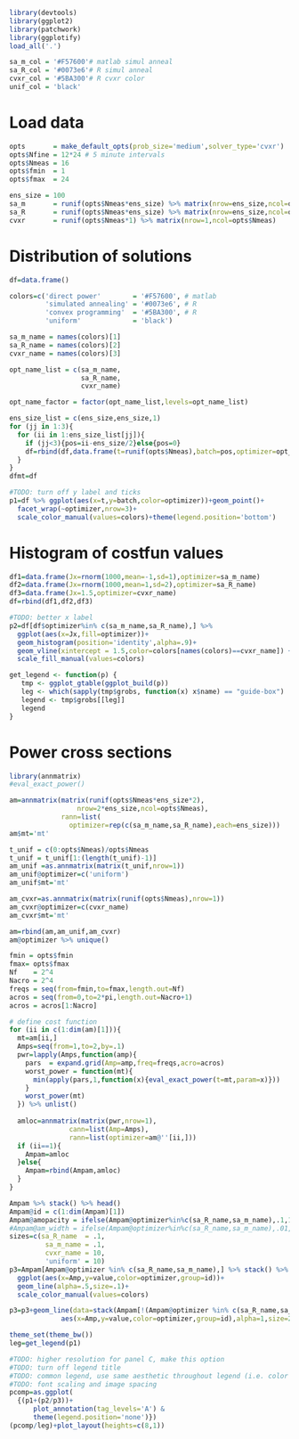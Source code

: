 ```r
library(devtools)
library(ggplot2)
library(patchwork)
library(ggplotify)
load_all('.')

sa_m_col = '#F57600'# matlab simul anneal 
sa_R_col = '#0073e6'# R simul anneal
cvxr_col = '#5BA300'# R cvxr color
unif_col = 'black'

```

# Load data
```r
opts       = make_default_opts(prob_size='medium',solver_type='cvxr')
opts$Nfine = 12*24 # 5 minute intervals 
opts$Nmeas = 16
opts$fmin  = 1
opts$fmax  = 24

ens_size = 100
sa_m       = runif(opts$Nmeas*ens_size) %>% matrix(nrow=ens_size,ncol=opts$Nmeas)
sa_R       = runif(opts$Nmeas*ens_size) %>% matrix(nrow=ens_size,ncol=opts$Nmeas)
cvxr       = runif(opts$Nmeas*1) %>% matrix(nrow=1,ncol=opts$Nmeas)

```

# Distribution of solutions 

```r
df=data.frame()

colors=c('direct power'        = '#F57600', # matlab
         'simulated annealing' = '#0073e6', # R
         'convex programming'  = '#5BA300', # R
         'uniform'             = 'black')

sa_m_name = names(colors)[1]
sa_R_name = names(colors)[2]
cvxr_name = names(colors)[3]

opt_name_list = c(sa_m_name,
                  sa_R_name,
                  cvxr_name)

opt_name_factor = factor(opt_name_list,levels=opt_name_list)

ens_size_list = c(ens_size,ens_size,1)
for (jj in 1:3){
  for (ii in 1:ens_size_list[jj]){
    if (jj<3){pos=ii-ens_size/2}else{pos=0}
    df=rbind(df,data.frame(t=runif(opts$Nmeas),batch=pos,optimizer=opt_name_factor[jj]))
  }
}
dfmt=df

#TODO: turn off y label and ticks
p1=df %>% ggplot(aes(x=t,y=batch,color=optimizer))+geom_point()+
  facet_wrap(~optimizer,nrow=3)+
  scale_color_manual(values=colors)+theme(legend.position='bottom')

```


# Histogram of costfun values
```r
df1=data.frame(Jx=rnorm(1000,mean=-1,sd=1),optimizer=sa_m_name)
df2=data.frame(Jx=rnorm(1000,mean=1,sd=2),optimizer=sa_R_name)
df3=data.frame(Jx=1.5,optimizer=cvxr_name)
df=rbind(df1,df2,df3)

#TODO: better x label
p2=df[df$optimizer%in% c(sa_m_name,sa_R_name),] %>% 
  ggplot(aes(x=Jx,fill=optimizer))+
  geom_histogram(position='identity',alpha=.9)+
  geom_vline(xintercept = 1.5,color=colors[names(colors)==cvxr_name]) +
  scale_fill_manual(values=colors)

get_legend <- function(p) {
   tmp <- ggplot_gtable(ggplot_build(p))
   leg <- which(sapply(tmp$grobs, function(x) x$name) == "guide-box")
   legend <- tmp$grobs[[leg]]
   legend
}


```


# Power cross sections
```r
library(annmatrix)
#eval_exact_power()

am=annmatrix(matrix(runif(opts$Nmeas*ens_size*2),
                 nrow=2*ens_size,ncol=opts$Nmeas),
             rann=list(
               optimizer=rep(c(sa_m_name,sa_R_name),each=ens_size)))
am$mt='mt'

t_unif = c(0:opts$Nmeas)/opts$Nmeas
t_unif = t_unif[1:(length(t_unif)-1)]
am_unif =as.annmatrix(matrix(t_unif,nrow=1))
am_unif@optimizer=c('uniform')
am_unif$mt='mt'

am_cvxr=as.annmatrix(matrix(runif(opts$Nmeas),nrow=1))
am_cvxr@optimizer=c(cvxr_name)
am_cvxr$mt='mt'

am=rbind(am,am_unif,am_cvxr)
am@optimizer %>% unique()

fmin = opts$fmin
fmax= opts$fmax
Nf    = 2^4
Nacro = 2^4
freqs = seq(from=fmin,to=fmax,length.out=Nf)
acros = seq(from=0,to=2*pi,length.out=Nacro+1)
acros = acros[1:Nacro]

# define cost function 
for (ii in c(1:dim(am)[1])){
  mt=am[ii,]
  Amps=seq(from=1,to=2,by=.1)
  pwr=lapply(Amps,function(amp){
    pars  = expand.grid(Amp=amp,freq=freqs,acro=acros)
    worst_power = function(mt){
      min(apply(pars,1,function(x){eval_exact_power(t=mt,param=x)}))
    }
    worst_power(mt)
  }) %>% unlist()
  
  amloc=annmatrix(matrix(pwr,nrow=1),
               cann=list(Amp=Amps),
               rann=list(optimizer=am@''[ii,]))
  if (ii==1){
    Ampam=amloc
  }else{
    Ampam=rbind(Ampam,amloc)
  }
}
```



```r
Ampam %>% stack() %>% head()
Ampam@id = c(1:dim(Ampam)[1])
Ampam@amopacity = ifelse(Ampam@optimizer%in%c(sa_R_name,sa_m_name),.1,1 )
#Ampam@am_width = ifelse(Ampam@optimizer%in%c(sa_R_name,sa_m_name),.01,.02)
sizes=c(sa_R_name  = .1,
         sa_m_name = .1,
         cvxr_name = 10,
         'uniform' = 10)
p3=Ampam[Ampam@optimizer %in% c(sa_R_name,sa_m_name),] %>% stack() %>% 
  ggplot(aes(x=Amp,y=value,color=optimizer,group=id))+
  geom_line(alpha=.5,size=.1)+
  scale_color_manual(values=colors)

p3=p3+geom_line(data=stack(Ampam[!(Ampam@optimizer %in% c(sa_R_name,sa_m_name)),]),
             aes(x=Amp,y=value,color=optimizer,group=id),alpha=1,size=2)
```


```r
theme_set(theme_bw())
leg=get_legend(p1)

#TODO: higher resolution for panel C, make this option
#TODO: turn off legend title
#TODO: common legend, use same aesthetic throughout legend (i.e. color box)
#TODO: font scaling and image spacing
pcomp=as.ggplot(
  {(p1+(p2/p3))+
      plot_annotation(tag_levels='A') & 
      theme(legend.position='none')})
(pcomp/leg)+plot_layout(heights=c(8,1))
```